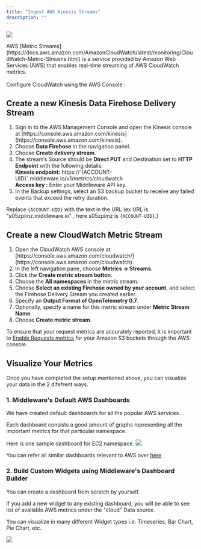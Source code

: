 ```yaml
---
title: "Ingest AWS Kinesis Streams"
description: ""
---
```


<img src="/images/aws/kinesis-middleware.png" />

<p>AWS [Metric Streams](https://docs.aws.amazon.com/AmazonCloudWatch/latest/monitoring/CloudWatch-Metric-Streams.html) is a service provided by Amazon Web Services (AWS) that enables real-time streaming of AWS CloudWatch metrics.<br/><br/>Configure CloudWatch using the AWS Console : </p>

## Create a new Kinesis Data Firehose Delivery Stream

<ol>
<li>Sign in to the AWS Management Console and open the Kinesis console at [https://console.aws.amazon.com/kinesis](https://console.aws.amazon.com/kinesis).</li>
<li>Choose <b>Data Firehose</b> in the navigation panel.</li>
<li>Choose <b>Create delivery stream</b>.</li>
<li>
The stream’s Source should be <b>Direct PUT</b> and Destination set to <b>HTTP Endpoint</b> with the following details:<br/>
<b>Kinesis endpoint:</b> https://`{ACCOUNT-UID}`.middleware.io/v1/metrics/cloudwatch<br/>
<b>Access key :</b> Enter your Middleware API key.
</li>
<li>In the Backup settings, select an S3 backup bucket to receive any failed events that exceed the retry duration.</li>
</ol>

<Info>Replace `{ACCOUNT-UID}` with the text in the URL (ex URL is "s05zpimz.middleware.io" , here s05zpimz is `{ACCOUNT-UID}`.)</Info>

## Create a new CloudWatch Metric Stream

<ol>
<li>Open the CloudWatch AWS console at [https://console.aws.amazon.com/cloudwatch/](https://console.aws.amazon.com/cloudwatch).</li>
<li>In the left navigation pane, choose <b>Metrics → Streams</b>.</li>
<li>Click the <b>Create metric stream button</b>.</li>
<li>Choose the <b>All namespaces </b> in the metric stream.</li>
<li>Choose <b>Select an existing Firehose owned by your account</b>, and select the Firehose Delivery Stream you created earlier.</li>
<li>Specify an <b>Output Format of OpenTelemetry 0.7</b>.</li>
<li>Optionally, specify a name for this metric stream under <b>Metric Stream Name</b>.</li>
<li>Choose <b>Create metric stream</b>.</li>
</ol>

<Note> To ensure that your request metrics are accurately reported, it is important to [Enable Requests metrics](https://docs.aws.amazon.com/AmazonS3/latest/userguide/cloudwatch-monitoring.html) for your Amazon S3 buckets through the AWS console. </Note>

## Visualize Your Metrics

Once you have completed the setup mentioned above, you can visualize your data in the 2 difefrent ways.

### 1. Middleware's Default AWS Dashboards

<p>We have created default dashboards for all the popular AWS services.</p>
<p>Each dashboard consists a good amount of graphs representing all the important metrics for that particular namespace.</p>

Here is one sample dashboard for EC2 namespace.
<img src="/images/aws/ec2-dashboard.png" />

You can refer all similar dashboards relevant to AWS over [here](https://app.middleware.io/reports?search=AWS)

### 2. Build Custom Widgets using Middleware's Dashboard Builder

<p>You can create a dashboard from scratch by yourself.</p>
<p>If you add a new widget to any existing dashboard, you will be able to see list of available AWS metrics under the "cloud" Data source.</p>
<p>You can visualize in many different Widget types i.e. Timeseries, Bar Chart, Pie Chart, etc.</p>

<img src="/images/aws/aws-metrics-widget.png" />